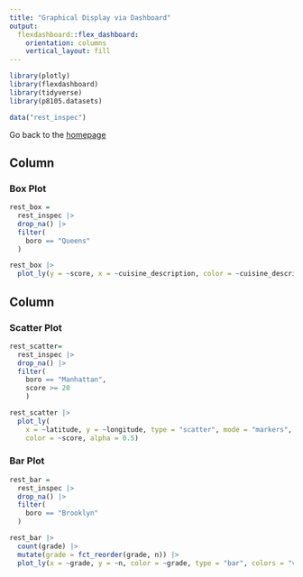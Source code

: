 ```yaml
---
title: "Graphical Display via Dashboard"
output: 
  flexdashboard::flex_dashboard:
    orientation: columns
    vertical_layout: fill
---
```


```r
library(plotly)
library(flexdashboard)
library(tidyverse)
library(p8105.datasets)

data("rest_inspec")
```

Go back to the [homepage](index.html)

Column {data-width=650}
-----------------------------------------------------------------------

### Box Plot

```r
rest_box =
  rest_inspec |>
  drop_na() |>
  filter(
    boro == "Queens"
  ) 
```

```r
rest_box |> 
  plot_ly(y = ~score, x = ~cuisine_description, color = ~cuisine_description, type = "box", colors = "viridis") 
```



Column {data-width=350}
-----------------------------------------------------------------------
### Scatter Plot


```r
rest_scatter=
  rest_inspec |> 
  drop_na() |> 
  filter(
    boro == "Manhattan",
    score >= 20
    ) 
```

```r
rest_scatter |> 
  plot_ly(
    x = ~latitude, y = ~longitude, type = "scatter", mode = "markers",
    color = ~score, alpha = 0.5)
```



### Bar Plot
```r
rest_bar = 
  rest_inspec |>
  drop_na() |>
  filter(
    boro == "Brooklyn"
  ) 
```

```r
rest_bar |> 
  count(grade) |> 
  mutate(grade = fct_reorder(grade, n)) |> 
  plot_ly(x = ~grade, y = ~n, color = ~grade, type = "bar", colors = "viridis")
```






